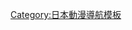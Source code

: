 <noinclude>{{noteTA
|G1=Naruto
}}</noinclude>
{{Navbox with collapsible groups
| name = 火影忍者
| title = [[火影忍者]]
| listclass = hlist
| titlestyle = background:#EF810F
| state = collapsed
| style = clear: both;  text-align:left;
| groupstyle = background:#FFB74C;
| group1 = 火影忍者（作者：[[岸本齊史]]）
| list1  = {{Navbox|child
|groupstyle = background:#FFB74C; padding-left:1em; padding-right:1em; text-align:right;
| group1 = 動畫
|  list1 = {{Navbox|child
| groupstyle = background:#FFB74C
| group1 = 第1期（無印）
|  list1 = {{Navbox|child
|groupstyle = background:#FFB74C
| group1 = 電視
|  list1 = [[火影忍者 (動畫)|火影忍者]]（[[火影忍者動畫集數列表|集數列表]]）
| group2 = 電影
|  list2 = [[火影忍者劇場版：大活劇！雪姬忍法帖！！|第1部]] &#124; [[火影忍者劇場版：大激突！夢幻的地底遺跡|第2部]] &#124; [[火影忍者劇場版：大興奮！三日月島上的動物騷亂|第3部]]}}
| group2 = 第2期（疾風傳）
|  list2 = {{Navbox|child
|groupstyle = background:#FFB74C
| group1 = 電視
|  list1 = [[火影忍者疾風傳]]（[[火影忍者疾風傳動畫集數列表|集數列表]]）
| group2 = 電影
|  list2 = [[火影忍者疾風傳劇場版：鳴人將死|第1部（通算第4部）]] &#124; [[火影忍者疾風傳劇場版：牽絆|第2部（通算第5部）]] &#124; [[火影忍者疾風傳劇場版：火意志的繼承者|第3部（通算第6部）]] &#124; [[火影忍者疾風傳劇場版：失落之塔|第4部（通算第7部）]] &#124; [[火影忍者劇場版：血獄|第5部（通算第8部）]] &#124; [[火影忍者劇場版：忍者之路|第6部（通算第9部）]] &#124; [[火影忍者劇場版：最終章|第7部（通算第10部）]] &#124; [[火影忍者劇場版：慕留人|第8部（通算第11部）]]}}
}}
| group2 = 外傳漫畫
|  list2 = [[卡卡西外傳～戰場上的少年時代～]] &#124; [[火影忍者外傳～第七代火影與緋色的花月～|第七代火影與緋色的花月]]
| group3 = 輕小說
|  list3 = [[火影忍者 木葉新傳 湯煙忍法帖|木葉新傳 湯煙忍法帖]] &#124; [[火影忍者 佐助烈傳 宇智波的後裔與天球的星塵|宇智波的後裔與天球的星塵]]
| group4 = 廣播
|  list4 = {{tsl|jp|NARUTO -ナルト- (ラジオ)|火影忍者 (廣播)}}
| group5 = 樂曲
|  list5 = {{Navbox|child
|groupstyle = background:#FFB74C
| group1 = 第1期（無印）
|  list1 = {{Navbox|child
|groupstyle = background:#FFB74C
| group1 = 動畫OP
|  list1 = [[R★O★C★K★S]] &#124; [[崩壊アンプリファー|遥か彼方]] &#124; [[悲しみをやさしさに]] &#124; [[GO!!!]] &#124; [[青春狂騒曲]] &#124; [[ノーボーイ・ノークライ]] &#124; [[波風サテライト]] &#124; [[Re:member]] &#124; [[ユラユラ]]
| group2 = 動畫ED
|  list2 = [[STONED TOWN|Wind]] &#124; [[ハルモニア (RYTHEMの曲)|ハルモニア]] &#124; [[ビバ★ロック|ビバ★ロック 〜japanese side〜]] &#124; [[ALIVE (雷鼓の曲)|ALIVE]] &#124; 今まで何度も &#124; [[流星 (TiAの曲)|流星]] &#124; [[マウンテン・ア・ゴーゴー・ツー]] &#124; [[はじめて君としゃべった]] &#124; [[失くした言葉]] &#124; スピード &#124; そばにいるから &#124; [[パレード (CHABAの曲)|パレード]] &#124; Yellow moon &#124; [[WAO!!|ピノキオ]] &#124; シナリオ}}
| group2 = 第2期（疾風傳）
|  list2 = {{Navbox|child
|groupstyle = background:#FFB74C
| group1 = 動畫OP
|  list1 = [[Hero's Come Back!!]] &#124; distance &#124; [[ブルーバード (いきものがかりの曲)|ブルーバード]] &#124; [[CLOSER]] &#124; [[ホタルノヒカリ (いきものがかりの曲)|ホタルノヒカリ]] &#124; [[Sign (FLOWの曲)|Sign]] &#124; [[透明だった世界]] &#124; [[Diver (NICO Touches the Wallsの曲)|Diver]] &#124; ラヴァーズ &#124; [[newsong e.p.|newsong]] &#124; [[突撃ロック]] &#124; [[Moshimo]] &#124; [[ニワカ雨ニモ負ケズ]] &#124; [[バレッタ (乃木坂46の曲)|月の大きさ]] &#124; [[紅蓮 (DOESの曲)|紅蓮]] &#124; [[シルエット (曲)|シルエット]] &#124; [[風 (山猿の曲)|風]] &#124; [[LINE (スキマスイッチの曲)|LINE]] &#124; [[ブラッドサーキュレーター]] &#124; カラノココロ
| group2 = 動畫ED
|  list2 = [[流れ星〜Shooting Star〜]] &#124; [[道 〜to you all]] &#124; [[キミモノガタリ]] &#124; [[目覚めろ!野性]] &#124; 素直な虹 &#124; [[Broken Youth]] &#124; [[Long Kiss Good Bye]] &#124; バッチコイ!!! &#124; [[深呼吸 (SUPER BEAVERの曲)|深呼吸]] &#124; [[My ANSWER/不景気なんてぶっとばせ!!|My ANSWER]] &#124; [[さよなら世界/おまえだったんだ|おまえだったんだ]] &#124; [[For You (AZUの曲)|For You]] &#124; 自転車 &#124; [[うたかた花火/星が瞬くこんな夜に|うたかた花火]] &#124; U can do it! &#124; [[真夜中のオーケストラ]] &#124; [[FREEDOM (HOME MADE 家族の曲)|FREEDOM]] &#124; [[欲望を叫べ!!!!]] &#124; Place to Try &#124; バイマイサイド &#124; カスケード &#124; この声枯らして feat. CHEHON &#124; [[MOTHER (ムックの曲)|MOTHER]] &#124; さよならメモリー &#124; [[I Can Hear]] &#124;  夢を抱いて 〜はじまりのクリスロード〜 &#124; ブラックナイトタウン &#124; 虹 &#124; [[サイショの恋〜モテたくて〜/FLAME|FLAME]] &#124; Never Change feat.Lyu:Lyu &#124; だめだめだ &#124; [[Spinning World]] &#124; 言葉のいらない約束 &#124; 虹の空 &#124; トラブルメイカー &#124; そんな君、こんな僕 &#124; 青のララバイ &#124;ピノとアメリ &#124; 旅立ちの唄 &#124; 絶絶}}
| group3 = 第2期（少年篇）<!--他の作品で使われていないもののみ-->
|  list3 = [[NUTS BANG!!!|SUMMER FREAK]] &#124; [[さよなら世界/おまえだったんだ|さよなら世界]] &#124; [[深呼吸 (SUPER BEAVERの曲)|道標]]
| group4 = 電影
|  list4 = [[Home Sweet Home (YUKIの曲)|Home Sweet Home]] &#124; [[Ding! Dong! Dang!]] &#124; [[つぼみ (MARIAの曲)|つぼみ]] &#124; [[NO RAIN NO RAINBOW]] &#124; [[誰かが]] &#124; [[if (西野カナの曲)|if]] &#124; [[雄叫び (曲)|雄叫び]] &#124; [[それでは、また明日]] &#124; [[星のうつわ]] &#124; [[ダイバー (KANA-BOONの曲)|ダイバー]]
| group5 = 精選輯
|  list5 = [[NARUTO -ナルト-のディスコグラフィ#NARUTO Best Hit Collection|Best Hit Collection]] &#124; [[NARUTO -ナルト-のディスコグラフィ#NARUTO BEST HIT COLLECTION 2|BEST HIT COLLECTION 2]] &#124; [[NARUTO -ナルト-のディスコグラフィ#NARUTO ALL STARS|ALL STARS]] &#124; [[NARUTO -ナルト-のディスコグラフィ#NARUTO SUPER HITS 2006-2008|SUPER HITS]] &#124; [[NARUTO -ナルト-のディスコグラフィ#BEST HIT NARUTO|BEST HIT]] &#124; [[NARUTO -ナルト-のディスコグラフィ#NARUTO GREATEST HITS!!!!!|GREATEST HITS]]
| group6 = 其它
|  list6 = [[NARUTO -ナルト-のディスコグラフィ#サウンドトラック|サウンドトラック]] &#124; [[NARUTO -ナルト-のディスコグラフィ#NARUTO IN ROCK -The Very Best Hit Collection Instrumental Version-|IN ROCK]]}}
}}
| group2 = [[BORUTO-火影新世代-NARUTO NEXT GENERATIONS-|慕留人-火影忍者新世代-]]（原作・監修：[[岸本齊史]] &#124; 作畫：[[池本幹雄]]）
| list2  = {{Navbox|child
|groupstyle = background:#FFB74C; padding-left:1em; padding-right:1em; text-align:right;
| group1 = 動畫
|  list1 = 
* [[慕留人-火影忍者新世代- (動畫)|慕留人-火影忍者新世代-]]（[[博人传-火影次世代-动画集数列表|集數列表]]）
| group2 = 電影
|  list2 = 
* [[火影忍者劇場版：慕留人|第1部（通算第11部）]]
| group3 = 樂曲
|  list3 = {{navbox|child
|groupstyle = background:#FFB74C
| group1 = 動畫OP
|  list1 = 
* [[バトンロード]]
* [[OVER/ヒカルカケラ|OVER]] 
* [[It's all in the game]]
*  [[Lonely Go!]] 
* [[ゴールデンタイム (フジファブリックの曲)|ゴールデンタイム]] 
*  ティーンエイジドリーム
| group2 = 動畫ED
|  list2 = 
* [[ドリーミージャーニー]]
* サヨナラムーンタウン
* 僕は走り続ける - デンシンタマシイ
* 花鳥風月 
* ライカ
* ポラリス
* 強がりLOSER
* Ride or Die
* 未完成な光たち
* Wish on
* Fireworks
| group3 = 電影
|  list3 = [[ダイバー (KANA-BOONの曲)|ダイバー]]}}
}}
| group3 = SD漫畫
| list3  = {{Navbox|child
|groupstyle = background:#FFB74C; padding-left:1em; padding-right:1em; text-align:right;
| group1 =漫畫
| list1=
*[[李洛克的青春全力忍傳]]
*[[宇智波佐助的寫輪眼傳]]
*{{tsl|jp|BORUTO-ボルト- -SAIKYO DASH GENERATIONS-|慕留人-最強狂奔世代-}}
| group2 =動畫
| list2=
*[[李洛克的青春全力忍傳#電視動畫|李洛克的青春全力忍傳]]
| group3 =樂曲
| list3={{navbox|child
|groupstyle = background:#FFB74C; padding-left:1em; padding-right:1em; text-align:right;
| group1 = 動畫OP
|  list1 = 
*[[ラブソング/共犯者|ラブソング]]
| group2 = 動畫ED
|  list2 = 
*[[Go!Go!Here We Go!ロック・リー/大人はわかってくれない|Go!Go!Here We Go!ロック・リー]]}}
}} 
| group4 =遊戲（[[火影忍者遊戲列表]]）
| list4 =
*  [[火影忍者 激鬥忍者大戰！|激鬥忍者大戰！]]（[[火影忍者 激鬥忍者大戰！2|2]]&#124;[[火影忍者 激鬥忍者大戰！3|3]]&#124;[[火影忍者 激鬥忍者大戰！4|4]]&#124;[[火影忍者疾風傳 激鬥忍者大戰！EX|EX]]&#124;[[火影忍者疾風傳 激鬥忍者大戰！EX2|EX2]]&#124;[[火影忍者疾風傳 激鬥忍者大戰！EX3|EX3]]）
* [[火影忍者 木葉的忍者英雄們|木葉的忍者英雄]]（[[火影忍者 木葉的忍者英雄們|2]]&#124;[[火影忍者 木葉的忍者英雄們3|3]]）
* [[火影忍者 疾風傳 終極覺醒|終極覺醒]]（[[火影忍者 疾風傳 終極覺醒2|2]]&#124;[[火影忍者 疾風傳 終極覺醒3|3]]）
* [[火影忍者：究极忍者风暴|終極風暴]]（{{tsl|en|Naruto Shippuden: Ultimate Ninja Storm 2||2}}&#124;{{tsl|en|Naruto Shippuden: Ultimate Ninja Storm Generations||世代}}&#124;{{tsl|en|Naruto Shippuden: Ultimate Ninja Storm 3||3}}&#124;{{tsl|en|Naruto: Ultimate Ninja#Naruto Shippuden: Ultimate Ninja Storm 3 Full Burst||爆發}}&#124;[[火影忍者疾風傳 終極風暴革命|革命]]&#124;[[火影忍者疾風傳 終極風暴4|4]]）
*  [[NARUTO TO BORUTO 新忍出擊]]
|group5=相關用語・登場角色
|list5={{Navbox|child
|groupstyle = background:#FFB74C; padding-left:1em; padding-right:1em; text-align:right;
| group1 =相關用語
| list1=
* [[火影忍者忍者分類|忍者]]
* [[査克拉 (火影忍者)|査克拉]]
* [[寫輪眼]] 
* [[曉 (火影忍者)|曉]] 
* [[尾獸]]
* [[火影忍者術列表|術]]（[[血繼限界]] &#124; [[通靈之術]]）
* [[火影忍者地理|地理]]（[[火之國 (火影忍者)|火之國]] &#124; [[木葉村角色列表|木葉忍者村角色列表]]）
* [[宇智波一族]]
| group2=登場角色
*[[火影忍者角色列表]]<br />[[BORUTO-火影新世代-NARUTO NEXT GENERATIONS-角色列表|慕留人-火影忍者新世代-角色列表]]
| list2 = {{Navbox|child
|groupstyle = background:#FFB74C
| group1 = 卡卡西班
|  list1 =  
* [[漩渦鳴人]]
* [[宇智波佐助]]
* [[春野櫻]]
* [[旗木卡卡西]]
* [[祭 (火影忍者)|祭]]
* [[大和 (火影忍者)|大和]]  
| group2 = 阿斯瑪班
|  list2 =
* [[奈良鹿丸]]
* [[秋道丁次]]
* [[山中井野]]
* [[猿飛阿斯瑪]]
| group3 = 紅班
|  list3 =  
* [[犬塚牙]] 
* [[油女志乃]]
* [[日向雛田]]
* [[夕日紅]]
| group4 = 阿凱班
|  list4 =  
* [[李洛克]]
* [[日向寧次]]
* [[天天 (火影忍者)|天天]]
* [[瘋狂阿凱]]
| group5 = 三忍
|  list5 = 
* [[自來也 (火影忍者)|自來也]]
* [[大蛇丸]]
* [[綱手]]
| group6 = 木葉丸班
|  list6 = 
* [[漩渦慕留人]]
* [[宇智波紗羅妲]]
* [[巳月]]
* [[猿飛木葉丸]]
| group7 = 萌黃班
|  list7 = 
* [[奈良鹿代]]
* [[山中豬陣]]
* [[秋道蝶蝶]]
* [[風祭萌黃]]
| group8 = 烏冬班
|  list8 = 
* [[結乃岩兵衛]]
* [[雷門電氣]]
* [[李梅塔]]
* [[伊勢烏冬]]
| group9= 花火班
|  list9 = 
* [[筧菫]]
* [[伊豆野山葵]]
* [[雀乃淚]]
* [[鐵椿]]
* [[日向花火]]
| group10 = 其他
|  list10 = 
* [[我愛羅]]
* [[藥師兜]]
* [[宇智波鼬]]
* [[內輪帶土|宇智波帶人]]
* [[宇智波斑]]}}
}} 
|group6 = 相關項目
|list6  = 
* [[岸本齊史]]
* [[池本幹雄]]
* [[小太刀右京]]
* [[週刊少年Jump]]
* [[Studio Pierrot]]
* [[東京電視台]]（[[TXN]]）
* [[萬代]]
* [[萬代南夢宮娛樂]]
* [[多美 (公司)|多美]]
* [[突襲51區，他們不能阻止我們所有人]]

|below= [[維基百科:火影忍者專題]]
|belowstyle= background:#FFB74C;
}}<noinclude>
{{collapsible option}}
{{DEFAULTSORT:Naruto}}
[[Category:火影忍者| ]]
[[Category:日本動漫導航模板]]
</noinclude>